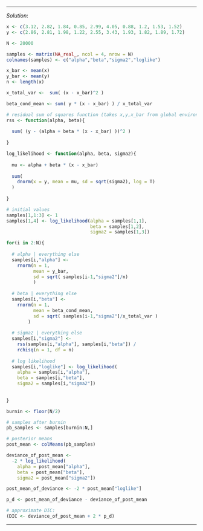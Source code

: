 
***
*Solution*: 

```r


x <- c(3.12, 2.82, 1.84, 0.85, 2.99, 4.05, 0.88, 1.2, 1.53, 1.52)
y <- c(2.86, 2.81, 1.98, 1.22, 2.55, 3.43, 1.93, 1.82, 1.89, 1.72)

N <- 20000

samples <- matrix(NA_real_, ncol = 4, nrow = N)
colnames(samples) <- c("alpha","beta","sigma2","loglike")

x_bar <- mean(x)
y_bar <- mean(y)
n <- length(x)

x_total_var <-  sum( (x - x_bar)^2 )

beta_cond_mean <- sum( y * (x - x_bar) ) / x_total_var

# residual sum of squares function (takes x,y,x_bar from global environment)
rss <- function(alpha, beta){
  
  sum( (y - (alpha + beta * (x - x_bar) ))^2 )
  
}

log_likelihood <- function(alpha, beta, sigma2){
  
  mu <- alpha + beta * (x - x_bar)
  
  sum(
    dnorm(x = y, mean = mu, sd = sqrt(sigma2), log = T)
  )
  
}

# initial values
samples[1,1:3] <- 1
samples[1,4] <- log_likelihood(alpha = samples[1,1], 
                               beta = samples[1,2], 
                               sigma2 = samples[1,3])

for(i in 2:N){
  
  # alpha | everything else
  samples[i,"alpha"] <- 
    rnorm(n = 1, 
          mean = y_bar, 
          sd = sqrt( samples[i-1,"sigma2"]/n) 
          )
  
  # beta | everything else
  samples[i,"beta"] <-  
    rnorm(n = 1, 
          mean = beta_cond_mean, 
          sd = sqrt( samples[i-1,"sigma2"]/x_total_var )
        )
  
  # sigma2 | everything else
  samples[i,"sigma2"] <-  
    rss(samples[i,"alpha"], samples[i,"beta"]) / 
    rchisq(n = 1, df = n)
    
  # log likelihood
  samples[i,"loglike"] <- log_likelihood(
    alpha = samples[i,"alpha"], 
    beta = samples[i,"beta"], 
    sigma2 = samples[i,"sigma2"])
  
  
}

burnin <- floor(N/2)

# samples after burnin
pb_samples <- samples[burnin:N,]

# posterior means
post_mean <- colMeans(pb_samples)

deviance_of_post_mean <- 
  -2 * log_likelihood(
    alpha = post_mean["alpha"], 
    beta = post_mean["beta"], 
    sigma2 = post_mean["sigma2"])

post_mean_of_deviance <- -2 * post_mean["loglike"]

p_d <- post_mean_of_deviance - deviance_of_post_mean

# approximate DIC:
(DIC <- deviance_of_post_mean + 2 * p_d)

```



***